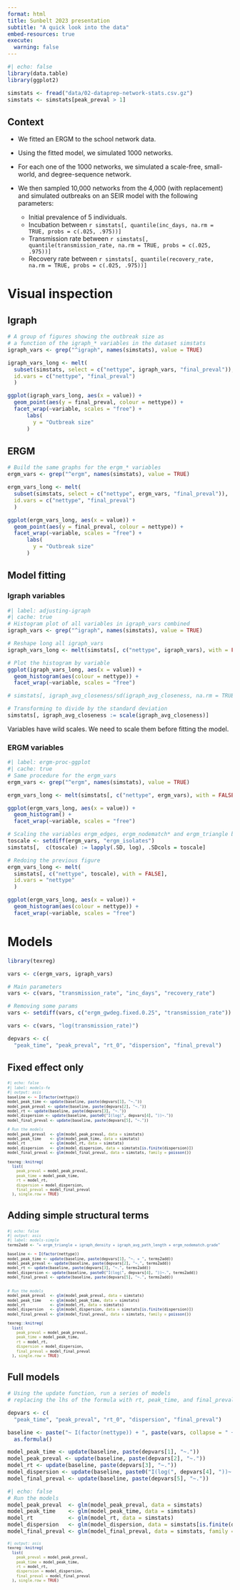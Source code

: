 ```yaml
---
format: html
title: Sunbelt 2023 presentation
subtitle: "A quick look into the data"
embed-resources: true
execute: 
  warning: false
---
```



```r
#| echo: false
library(data.table)
library(ggplot2)

simstats <- fread("data/02-dataprep-network-stats.csv.gz")
simstats <- simstats[peak_preval > 1]
```

## Context

- We fitted an ERGM to the school network data.

- Using the fitted model, we simulated 1000 networks.

- For each one of the 1000 networks, we simulated a scale-free, small-world, and degree-sequence network.

- We then sampled 10,000 networks from the 4,000 (with replacement) and simulated outbreaks on an SEIR model with the following parameters:

  - Initial prevalence of 5 individuals.
  - Incubation between `r simstats[, quantile(inc_days, na.rm = TRUE, probs = c(.025, .975))]` 
  - Transmission rate between `r simstats[, quantile(transmission_rate, na.rm = TRUE, probs = c(.025, .975))]`
  - Recovery rate between `r simstats[, quantile(recovery_rate, na.rm = TRUE, probs = c(.025, .975))]`

# Visual inspection

::: {.panel-tabset}

## Igraph

```r
# A group of figures showing the outbreak size as 
# a function of the igraph_* variables in the dataset simstats
igraph_vars <- grep("^igraph", names(simstats), value = TRUE)

igraph_vars_long <- melt(
  subset(simstats, select = c("nettype", igraph_vars, "final_preval")),
  id.vars = c("nettype", "final_preval")
  )

ggplot(igraph_vars_long, aes(x = value)) +
  geom_point(aes(y = final_preval, colour = nettype)) +
  facet_wrap(~variable, scales = "free") +
      labs(
        y = "Outbreak size"
      )
```

## ERGM

```r
# Build the same graphs for the ergm_* variables
ergm_vars <- grep("^ergm", names(simstats), value = TRUE)

ergm_vars_long <- melt(
  subset(simstats, select = c("nettype", ergm_vars, "final_preval")),
  id.vars = c("nettype", "final_preval")
  )

ggplot(ergm_vars_long, aes(x = value)) +
  geom_point(aes(y = final_preval, colour = nettype)) +
  facet_wrap(~variable, scales = "free") +
      labs(
        y = "Outbreak size"
      )
```

:::

## Model fitting

### Igraph variables

```r
#| label: adjusting-igraph
#| cache: true
# Histogram plot of all variables in igraph_vars combined
igraph_vars <- grep("^igraph", names(simstats), value = TRUE)

# Reshape long all igraph_vars 
igraph_vars_long <- melt(simstats[, c("nettype", igraph_vars), with = FALSE], id.vars = "nettype")

# Plot the histogram by variable
ggplot(igraph_vars_long, aes(x = value)) +
  geom_histogram(aes(colour = nettype)) +
  facet_wrap(~variable, scales = "free") 

# simstats[, igraph_avg_closeness/sd(igraph_avg_closeness, na.rm = TRUE)] |> hist()

# Transforming to divide by the standard deviation
simstats[, igraph_avg_closeness := scale(igraph_avg_closeness)]

```

Variables have wild scales. We need to scale them before fitting the model. 

### ERGM variables

```r
#| label: ergm-proc-ggplot
#| cache: true
# Same procedure for the ergm_vars
ergm_vars <- grep("^ergm", names(simstats), value = TRUE)

ergm_vars_long <- melt(simstats[, c("nettype", ergm_vars), with = FALSE], id.vars = "nettype")

ggplot(ergm_vars_long, aes(x = value)) +
  geom_histogram() +
  facet_wrap(~variable, scales = "free") 
```

```r
# Scaling the variables ergm_edges, ergm_nodematch* and ergm_triangle by log
toscale <- setdiff(ergm_vars, "ergm_isolates")
simstats[,  c(toscale) := lapply(.SD, log), .SDcols = toscale]

# Redoing the previous figure
ergm_vars_long <- melt(
  simstats[, c("nettype", toscale), with = FALSE],
  id.vars = "nettype"
  )

ggplot(ergm_vars_long, aes(x = value)) +
  geom_histogram(aes(colour = nettype)) +
  facet_wrap(~variable, scales = "free") 
```

# Models

::: {.panel-tabset}

```r
library(texreg)

vars <- c(ergm_vars, igraph_vars)

# Main parameters
vars <- c(vars, "transmission_rate", "inc_days", "recovery_rate")

# Removing some params
vars <- setdiff(vars, c("ergm_gwdeg.fixed.0.25", "transmission_rate"))

vars <- c(vars, "log(transmission_rate)")

depvars <- c(
  "peak_time", "peak_preval", "rt_0", "dispersion", "final_preval")
```

## Fixed effect only

::: {style="font-size:70%"}

```r
#| echo: false
#| label: models-fe
#| output: asis
baseline <- ~ I(factor(nettype))
model_peak_time <- update(baseline, paste(depvars[1], "~."))
model_peak_preval <- update(baseline, paste(depvars[2], "~."))
model_rt <- update(baseline, paste(depvars[3], "~."))
model_dispersion <- update(baseline, paste0("I(log(", depvars[4], "))~."))
model_final_preval <- update(baseline, paste(depvars[5], "~."))

# Run the models
model_peak_preval  <- glm(model_peak_preval, data = simstats)
model_peak_time    <- glm(model_peak_time, data = simstats)
model_rt           <- glm(model_rt, data = simstats)
model_dispersion   <- glm(model_dispersion, data = simstats[is.finite(dispersion)])
model_final_preval <- glm(model_final_preval, data = simstats, family = poisson())

texreg::knitreg(
  list(
    peak_preval = model_peak_preval,
    peak_time = model_peak_time,
    rt = model_rt,
    dispersion = model_dispersion,
    final_preval = model_final_preval
  ), single.row = TRUE)
```

:::

## Adding simple structural terms

::: {style="font-size:70%"}

```r
#| echo: false
#| output: asis
#| label: models-simple
terms2add <- "+ ergm_triangle + igraph_density + igraph_avg_path_length + ergm_nodematch.grade"

baseline <- ~ I(factor(nettype))
model_peak_time <- update(baseline, paste(depvars[1], "~. + ", terms2add))
model_peak_preval <- update(baseline, paste(depvars[2], "~.", terms2add))
model_rt <- update(baseline, paste(depvars[3], "~.", terms2add))
model_dispersion <- update(baseline, paste0("I(log(", depvars[4], "))~.", terms2add))
model_final_preval <- update(baseline, paste(depvars[5], "~.", terms2add))


# Run the models
model_peak_preval  <- glm(model_peak_preval, data = simstats)
model_peak_time    <- glm(model_peak_time, data = simstats)
model_rt           <- glm(model_rt, data = simstats)
model_dispersion   <- glm(model_dispersion, data = simstats[is.finite(dispersion)])
model_final_preval <- glm(model_final_preval, data = simstats, family = poisson())

texreg::knitreg(
  list(
    peak_preval = model_peak_preval,
    peak_time = model_peak_time,
    rt = model_rt,
    dispersion = model_dispersion,
    final_preval = model_final_preval
  ), single.row = TRUE)
```

:::

## Full models

```r

# Using the update function, run a series of models
# replacing the lhs of the formula with rt, peak_time, and final_preval

depvars <- c(
  "peak_time", "peak_preval", "rt_0", "dispersion", "final_preval")

baseline <- paste("~ I(factor(nettype)) + ", paste(vars, collapse = " + ")) |>
  as.formula()

model_peak_time <- update(baseline, paste(depvars[1], "~."))
model_peak_preval <- update(baseline, paste(depvars[2], "~."))
model_rt <- update(baseline, paste(depvars[3], "~."))
model_dispersion <- update(baseline, paste0("I(log(", depvars[4], "))~."))
model_final_preval <- update(baseline, paste(depvars[5], "~."))
```

```r
#| echo: false
# Run the models
model_peak_preval  <- glm(model_peak_preval, data = simstats)
model_peak_time    <- glm(model_peak_time, data = simstats)
model_rt           <- glm(model_rt, data = simstats)
model_dispersion   <- glm(model_dispersion, data = simstats[is.finite(dispersion)])
model_final_preval <- glm(model_final_preval, data = simstats, family = poisson())
```

::: {style="font-size:70%"}

```r
#| output: asis
texreg::knitreg(
  list(
    peak_preval = model_peak_preval,
    peak_time = model_peak_time,
    rt = model_rt,
    dispersion = model_dispersion,
    final_preval = model_final_preval
  ), single.row = TRUE)
```

:::

:::
